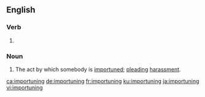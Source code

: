 ==English==

===Verb===
{{head|en|present participle}}

# {{present participle of|importune|lang=en|nocat=1}}

===Noun===
{{en-noun}}

# The act by which somebody is [[importune]]d; [[plead]]ing [[harassment]].

[[ca:importuning]]
[[de:importuning]]
[[fr:importuning]]
[[ku:importuning]]
[[ja:importuning]]
[[vi:importuning]]